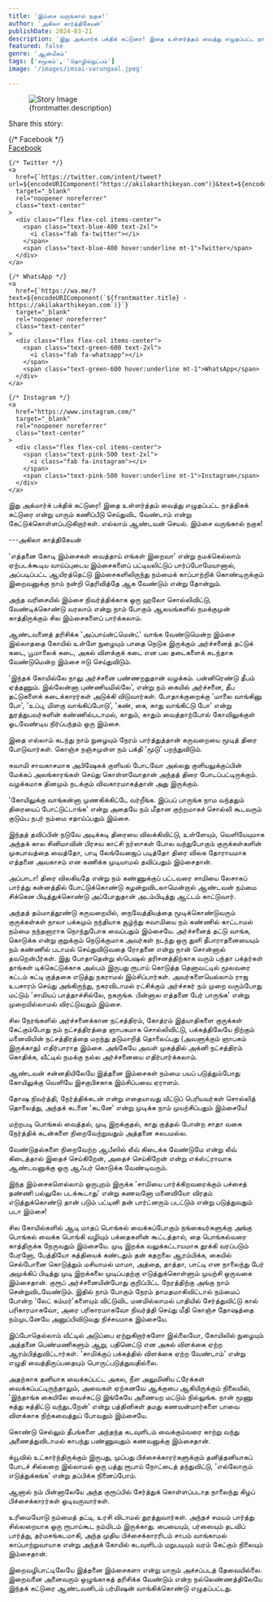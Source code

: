 ```yaml
---
title: 'இம்சை வருங்கால் நகுக!'
author: 'அகிலா கார்த்திகேயன்'
publishDate: 2024-03-21
description: 'இது அக்மார்க் பக்திக் கட்டுரை! இதை உள்ளர்த்தம் வைத்து எழுதப்பட்ட நாத்திகக் கட்டுரை என்று...'
featured: false
genre: 'ஆன்மீகம்'
tags: ['சமூகம்', 'தொழில்நுட்பம்']
image: '/images/imsai-varungaal.jpeg'

---
```

<figure>
  <img src={frontmatter.image} alt="Story Image" class="w-full rounded-lg shadow-lg" />
  <figcaption class="text-gray-600 text-sm mt-2">{frontmatter.description}</figcaption>
</figure>
<div class="mt-6">
  <p class="text-lg font-bold">Share this story:</p>
  <div class="flex space-x-6 justify-start mt-4">
    {/* Facebook */}
    <a
      href={`https://www.facebook.com/sharer/sharer.php?u=${encodeURIComponent("https://akilakarthikeyan.com")}`}
      target="_blank"
      rel="noopener noreferrer"
      class="text-center"
    >
      <div class="flex flex-col items-center">
        <span class="text-blue-600 text-2xl">
          <i class="fab fa-facebook"></i>
        </span>
        <span class="text-blue-600 hover:underline mt-1">Facebook</span>
      </div>
    </a>

    {/* Twitter */}
    <a
      href={`https://twitter.com/intent/tweet?url=${encodeURIComponent("https://akilakarthikeyan.com")}&text=${encodeURIComponent(frontmatter.title)}`}
      target="_blank"
      rel="noopener noreferrer"
      class="text-center"
    >
      <div class="flex flex-col items-center">
        <span class="text-blue-400 text-2xl">
          <i class="fab fa-twitter"></i>
        </span>
        <span class="text-blue-400 hover:underline mt-1">Twitter</span>
      </div>
    </a>

    {/* WhatsApp */}
    <a
      href={`https://wa.me/?text=${encodeURIComponent(`${frontmatter.title} - https://akilakarthikeyan.com`)}`}
      target="_blank"
      rel="noopener noreferrer"
      class="text-center"
    >
      <div class="flex flex-col items-center">
        <span class="text-green-600 text-2xl">
          <i class="fab fa-whatsapp"></i>
        </span>
        <span class="text-green-600 hover:underline mt-1">WhatsApp</span>
      </div>
    </a>

    {/* Instagram */}
    <a
      href="https://www.instagram.com/"
      target="_blank"
      rel="noopener noreferrer"
      class="text-center"
    >
      <div class="flex flex-col items-center">
        <span class="text-pink-500 text-2xl">
          <i class="fab fa-instagram"></i>
        </span>
        <span class="text-pink-500 hover:underline mt-1">Instagram</span>
      </div>
    </a>
  </div>
</div>
இது அக்மார்க் பக்திக் கட்டுரை! இதை உள்ளர்த்தம் வைத்து எழுதப்பட்ட நாத்திகக் கட்டுரை என்று யாரும் கணிப்பீடு செய்துவிட வேண்டாம் என்று கேட்டுக்கொள்ளப்படுகிறார்கள். எல்லாம் ஆண்டவன் செயல்.
இம்சை வருங்கால் நகுக!

---அகிலா காத்திகேயன்

'எத்தனை கோடி இம்சைகள் வைத்தாய் எங்கள் இறைவா' என்று நமக்கெல்லாம் ஏற்படக்கூடிய வாய்ப்புடைய இம்சைகளைப் பட்டியலிட்டுப் பார்ப்போமேயானால், அப்படிப்பட்ட ஆயிரத்தெட்டு இம்சைகளிலிருந்து நம்மைக் காப்பாற்றிக் கொண்டிருக்கும் இறைவனுக்கு நாம் நன்றி தெரிவித்தே ஆக வேண்டும் என்று தோன்றும்.

அந்த வரிசையில் இம்சை நிவர்த்திக்காக ஒரு ஹலோ சொல்லிவிட்டு, வேண்டிக்கொண்டு வரலாம் என்று நாம் போகும் ஆலயங்களில் நமக்குமுன் காத்திருக்கும் சில இம்சைகளைப் பார்க்கலாம்.

ஆண்டவனைத் தரிசிக்க 'அப்பாய்ன்ட்மென்ட்' வாங்க வேண்டுமென்ற இம்சை இல்லாததை கோயில் உள்ளே நுழையும் பாதை நெடுக இருக்கும் அர்ச்சனைத் தட்டுக் கடை, பூமாலைக் கடை, அகல் விளக்குக் கடை என பல தடைகளைக் கடந்தாக வேண்டுமென்ற இம்சை ஈடு செய்துவிடும்.

'இந்தக் கோயில்லே நாலு அர்ச்சனை பண்ணறதுதான் வழக்கம். பன்னிரெண்டு தீபம் ஏத்தணும். இல்லேன்னா புண்ணியமில்லே', என்று நம் கையில் அர்ச்சனை, தீப தட்டுகளைக் கடைக்காரர்கள் அடுக்கி விடுவார்கள்.
போதாக்குறைக்கு 'மாலை வாங்கினு போ', 'உப்பு, மிளகு வாங்கிப்போடு', 'கண், கை, காது வாங்கிட்டு போ' என்று துரத்துபவர்களின் கண்ணில்படாமல், காதும், காதும் வைத்தாற்போல் கோவிலுக்குள் ஓடவேண்டிய நிர்ப்பந்தம் ஒரு இம்சை.

இதை எல்லாம் கடந்து நாம் நுழையும் நேரம் பார்த்துத்தான் கருவறையை மூடித் திரை போடுவார்கள். கொஞ்ச நஞ்சமுள்ள நம் பக்தி 'மூடு' பறந்துவிடும்.

சுவாமி சாவகாசமாக அபிஷேகக் குளியல் போடவோ அல்லது குளியலுக்குப்பின் மேக்கப் அலங்காரங்கள் செய்து கொள்ளவோதான் அந்தத் திரை போடப்பட்டிருக்கும். வழக்கமாக தினமும் நடக்கும் விவகாரமாகத்தான் அது இருக்கும்.

'கோயிலுக்கு வாங்கன்னா முணகிக்கிட்டே வர்றீங்க. இப்பப் பாருங்க நாம வந்ததும் திரையைப் போட்டுட்டாங்க' என்று அதையே நம் மீதான குற்றமாகச் சொல்லி கூடவரும் குடும்ப நபர் நம்மை சதாய்ப்பதும் இம்சை.

இந்தத் தவிப்பின் நடுவே அடிக்கடி திரையை விலக்கிவிட்டு, உள்ளேயும், வெளியேயுமாக அந்தக் கால சினிமாவின் பிரசவ காட்சி நர்ஸுகள் போல வந்துபோகும் குருக்கள்களின் முகபாவத்தை வைத்தோ, பாடி லேங்வேஜைப் படித்தோ திரை விலக தோராயமாக எத்தனை அவகாசம் என கணிக்க முடியாமல் தவிப்பதும் இம்சைதான்.

அப்பாடா! திரை விலகியதே என்று நம் கண்ணுக்குப் பட்டவரை சாமியை லேசாகப் பார்த்து கன்னத்தில் போட்டுக்கொண்டு கழன்றுவிடலாமென்றால் ஆண்டவன் நம்மை சிக்கென பிடித்துக்கொண்டு அப்போதுதான் அடம்பிடித்து ஆட்டம் காட்டுவார்.

அந்தத் தம்மாத்தூண்டு கருவறையில், நைவேத்தியத்தை மூடிக்கொண்டுவரும் குருக்கள்கள் நாலா பக்கமும் நந்தியாக சூழ்ந்து சுவாமியை நம் கண்ணில் காட்டாமல் நம்மை நந்தனாராக நொந்துபோக வைப்பதும் இம்சையே.
அர்ச்சனைத் தட்டு வாங்க, கொடுக்க என்று குறுக்கும் நெடுக்குமாக அவர்கள் நடந்து ஒரு துளி தீபாராதனையையும் நம் கண்ணில் படாமல் செய்துவிடுவதை ரோதனை என்று நான் சொன்னால் தவறென்பீர்கள்.
இது போதாதென்று ஸ்பெஷல் தரிசனத்திற்காக வரும் பந்தா பக்தர்கள் தாங்கள் டிக்கெட்டுக்காக அல்பம் இருபது ரூபாய் கொடுத்த தெனாவட்டில் மூலவரை கட்டம் கட்டி குத்தகை எடுத்து நகராமல் இம்சிப்பார்கள்.
அவர்களையெல்லாம் ராஜ உபசாரம் செய்து அங்கிருந்து, நகரவிடாமல் ரட்சிக்கும் அர்ச்சகர் நம் முறை வரும்போது மட்டும் 'சாமியப் பாத்தாச்சில்லே, நகருங்க. பின்னால எத்தனை பேர் பாருங்க' என்று முறையில்லாமல் விரட்டுவதும் இம்சை.

சில நேரங்களில் அர்ச்சனைக்கான நட்சத்திரம், கோத்ரம் இத்யாதிகளை குருக்கள் கேட்கும்போது நம் நட்சத்திரத்தை ஞாபகமாக சொல்லிவிட்டு, பக்கத்திலேயே நிற்கும் மனைவியின் நட்சத்திரத்தை மறந்து தடுமாறித் தொலைப்பது (அவளுக்கும் ஞாபகம் இருக்காது) எதிர்பாராத இம்சை. அங்கேயே அவள் முகத்தில் அக்னி நட்சத்திரம் கொதிக்க, வீட்டில் நமக்கு நல்ல அர்ச்சனையை எதிர்பார்க்கலாம்.

ஆண்டவன் சன்னதியிலேயே இத்தனை இம்சைகள் நம்மை பயப் படுத்தும்போது கோயிலுக்கு வெளியே இசகுபிசகாக இம்சிப்பவை ஏராளம்.

தோஷ நிவர்த்தி, நேர்த்திக்கடன் என்று எதையாவது வீட்டுப் பெரியவர்கள் சொல்லித் தொலைத்து, அந்தக் கடனை 'கடனே' என்று முடிக்க நாம் முயற்சிப்பதும் இம்சையே!

மற்றபடி பொங்கல் வைத்தல், முடி இறக்குதல், காது குத்தல் போன்ற சாதா வகை நேர்த்திக் கடன்களை நிறைவேற்றுவதும் அத்தனை சுலபமல்ல.

வேண்டுதல்களை நிறைவேற்ற ஆபீஸில் லீவ் கிடைக்க வேண்டுமே என்று லீவ் கிடைத்தால் இதைச் செய்கிறேன், அதைச் செய்கிறேன் என்று எக்ஸ்ட்ராவாக ஆண்டவனுக்கு ஒரு ஆஃபர் கொடுக்க வேண்டிவரும்.

இந்த இம்சைகளெல்லாம் ஒருபுறம் இருக்க 'சாமியை பார்க்கிறவரைக்கும் பச்சைத் தண்ணி பல்லுலே படக்கூடாது' என்று கணவனோ மனைவியோ விரதம் எடுத்துக்கொண்டு தான் படும் பட்டினி தன் பார்ட்னரும் படட்டும் என்று படுத்துவதும் படா இம்சை!

சில கோயில்களில் ஆடி மாதப் பொங்கல் வைக்கப்போகும் நங்கையர்களுக்கு அங்கு பொங்கல் வைக்க பொங்கி வழியும் பக்தைகளின் கூட்டத்தால், தை பொங்கல்வரை காத்திருக்க நேருவதும் இம்சையே.
முடி இறக்க வலுக்கட்டாயமாக தூக்கி வரப்படும் பேரனோ, பேத்தியோ கத்தியைக் கண்டதும் தன் கதறலை ஆரம்பிக்க, கையில் செல்போனை கொடுத்தும் மசியாமல் மாமா, அத்தை, தாத்தா, பாட்டி என நாலைந்து பேர் அமுக்கிப் பிடித்து முடி இறக்கலை முடிப்பதற்கு எடுத்துக்கொள்ளும் முயற்சி ஒருவகை இம்சைதான்.
குரூப் அர்ச்சனையின்போது குறிப்பிட்ட நேரத்திற்கு அங்கு நாம் சென்றுவிடவேண்டும். இதில் நாம் போகும் நேரம் தாமதமாகிவிட்டால் நம்மைப் போன்ற 'லேட் கம்மர்'களையும் விட்டுவிட மனமில்லாமல் பாதியில் சேர்த்துவிட்டு கால் பரிகாரமாகவோ, அரை பரிகாரமாகவோ நிவர்த்தி செய்து மீதி கொஞ்ச தோஷத்தை நம்முடனேயே அனுப்பிவிடுவது நிச்சயமாக இம்சையே.

இப்போதெல்லாம் வீட்டில் அடுப்பை ஏற்றுகிறார்களோ இல்லையோ, கோயிலில் நுழையும் அத்தனை பெண்மணிகளும் ஆறு, பதினெட்டு என அகல் விளக்கை ஏற்ற ஆரம்பித்துவிட்டார்கள். 'சாமிக்குப் பக்கத்தில் விளக்கை ஏற்ற வேண்டாம்' என்று எழுதி வைத்திருப்பதையும் பொருட்படுத்துவதில்லை.

அதற்காக தனியாக வைக்கப்பட்ட அகல, நீள அலுமினிய ட்ரேக்கள் வைக்கப்பட்டிருந்தாலும், அவைகள் ஏற்கனவே ஆக்குபை ஆகியிருக்கும் நிலையில், 'இந்தாங்க கையிலே வைச்சுட்டு இங்கேயே அணையற மட்டும் நில்லுங்க. நான் மூணு சுத்து சுத்திட்டு வந்துடறேன்' என்று பத்தினிகள் தமது கணவன்மார்களை பாவை விளக்காக நிற்கவைத்துப் போவதும் இம்சையே.

கொண்டு செல்லும் தீபங்களை அந்தந்த கடவுளிடம் வைக்கும்வரை காற்று வந்து அணைத்துவிடாமல் காபந்து பண்ணுவதும் கணவனுக்கு இம்சைதான்.

க்யூவில் உட்கார்ந்திருக்கும் இருபது, முப்பது பிச்சைக்காரர்களுக்கும் தனித்தனியாகப் போடச் சில்லறை இல்லாமல் ஒரு பத்து ரூபாய் நோட்டைத் தந்துவிட்டு, 'எல்லோரும் எடுத்துக்கங்க' என்று தப்பிக்க நினைப்போம்.

ஆனால் நம் பின்னாலேயே அந்த குரூப்பில் சேர்த்துக் கொள்ளப்படாத நாலைந்து கிழப் பிச்சைக்காரர்கள் ஓடிவருவார்கள்.

உரிமையோடு நம்மைத் தட்டி, உரசி விடாமல் துரத்துவார்கள். அந்தச் சமயம் பார்த்து சில்லறையாக ஒரு ரூபாய்கூட நம்மிடம் இருக்காது. பையையும், பர்ஸையும் தடவிப் பார்த்து, தர்மசங்கடமாகி, அந்த முதிய பிச்சைக்காரரிடம் சாபம் வாங்காமல் காப்பாற்றுவாயாக என்று அந்தக் கோயில் கடவுளிடம் மறுபடியும் வரம் கேட்கும் நிலையும் இம்சைதான்.

இறைவழிபாட்டிலேயே இத்தனை இம்சைகளா என்று யாரும் அச்சப்படத் தேவையில்லை.
இறைவனை அனைவரும் ஒழுங்காகத் தரிசிக்க வேண்டும் என்ற நல்லெண்ணத்திலேயே இந்தக் கட்டுரை ஆண்டவனிடம் பர்மிஷன் வாங்கிக்கொண்டு எழுதப்பட்டது.
